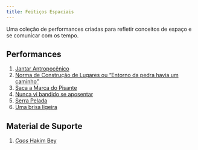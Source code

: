 ```yaml
---
title: Feitiços Espaciais
---
```

Uma coleção de performances criadas para refletir conceitos de espaço e se comunicar com os tempo.

## Performances
1. [Jantar Antropocênico](/performances/jantar-antropocênico.html)
2. [Norma de Construção de Lugares ou “Entorno da pedra havia um caminho”](/performances/norma-de-construcao-de-lugares.html)
3. [Saca a Marca do Pisante](/performances/marca-do-pisante.html)
4. [Nunca vi bandido se aposentar](/performances/territorios.html)
5. [Serra Pelada](/performances/serra-pelada.html)
6. [Uma brisa ligeira](/performances/viracao.html)

## Material de Suporte
1. [*Caos* Hakim Bey](/assets/pdf/BEY-Hakim-(2003)-Caos-terrorismo-poetico-e-outros-crimes-exemplares.pdf)